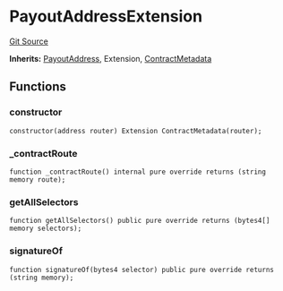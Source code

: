# PayoutAddressExtension
[Git Source](https://github.com/0xStation/groupos/blob/dbf5849fa48aac03711471c1ce33b8c26f177a2c/src/membership/extensions/PayoutAddress/PayoutAddressExtension.sol)

**Inherits:**
[PayoutAddress](/src/membership/extensions/PayoutAddress/PayoutAddress.sol/abstract.PayoutAddress.md), Extension, [ContractMetadata](/src/lib/ContractMetadata.sol/contract.ContractMetadata.md)


## Functions
### constructor


```solidity
constructor(address router) Extension ContractMetadata(router);
```

### _contractRoute


```solidity
function _contractRoute() internal pure override returns (string memory route);
```

### getAllSelectors


```solidity
function getAllSelectors() public pure override returns (bytes4[] memory selectors);
```

### signatureOf


```solidity
function signatureOf(bytes4 selector) public pure override returns (string memory);
```


